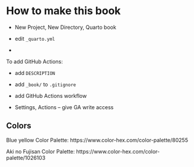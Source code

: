 # How to make this book

-   New Project, New Directory, Quarto book

-   edit `_quarto.yml`

-   

To add GitHub Actions:

-   add `DESCRIPTION`

-   add `_book/` to `.gitignore`

-   add GitHub Actions workflow

-   Settings, Actions -- give GA write access

## Colors

Blue yellow Color Palette: https://www.color-hex.com/color-palette/80255

Aki no Fujisan Color Palette: https://www.color-hex.com/color-palette/1026103
